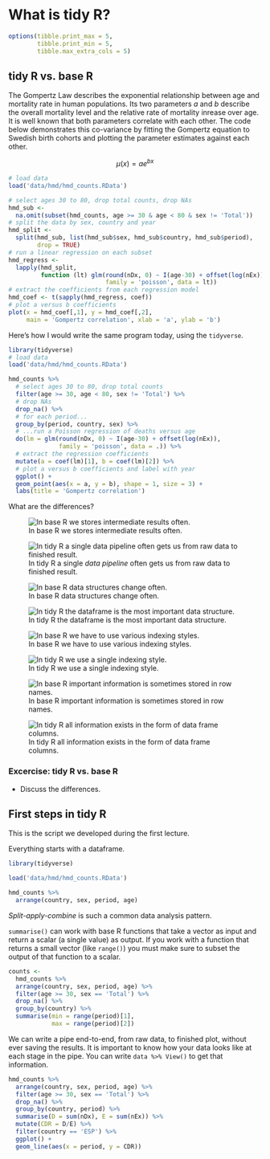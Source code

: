 What is tidy R?
===============

```r
options(tibble.print_max = 5,
        tibble.print_min = 5,
        tibble.max_extra_cols = 5)
```

tidy R vs. base R
-----------------

The Gompertz Law describes the exponential relationship between age and mortality rate in human populations. Its two parameters $a$ and $b$ describe the overall mortality level and the relative rate of mortality inrease over age. It is well known that both parameters correlate with each other. The code below demonstrates this co-variance by fitting the Gompertz equation to Swedish birth cohorts and plotting the parameter estimates against each other.

$$
\mu(x) = ae^{bx}
$$

```r
# load data
load('data/hmd/hmd_counts.RData')

# select ages 30 to 80, drop total counts, drop NAs
hmd_sub <-
  na.omit(subset(hmd_counts, age >= 30 & age < 80 & sex != 'Total'))
# split the data by sex, country and year
hmd_split <-
  split(hmd_sub, list(hmd_sub$sex, hmd_sub$country, hmd_sub$period),
        drop = TRUE)
# run a linear regression on each subset
hmd_regress <-
  lapply(hmd_split,
         function (lt) glm(round(nDx, 0) ~ I(age-30) + offset(log(nEx)),
                           family = 'poisson', data = lt))
# extract the coefficients from each regression model
hmd_coef <- t(sapply(hmd_regress, coef))
# plot a versus b coefficients
plot(x = hmd_coef[,1], y = hmd_coef[,2],
     main = 'Gompertz correlation', xlab = 'a', ylab = 'b')
```

Here's how I would write the same program today, using the `tidyverse`.

```r
library(tidyverse)
# load data
load('data/hmd/hmd_counts.RData')

hmd_counts %>%
  # select ages 30 to 80, drop total counts
  filter(age >= 30, age < 80, sex != 'Total') %>%
  # drop NAs
  drop_na() %>%
  # for each period...
  group_by(period, country, sex) %>%
  # ...run a Poisson regression of deaths versus age
  do(lm = glm(round(nDx, 0) ~ I(age-30) + offset(log(nEx)),
              family = 'poisson', data = .)) %>%
  # extract the regression coefficients
  mutate(a = coef(lm)[1], b = coef(lm)[2]) %>%
  # plot a versus b coefficients and label with year
  ggplot() +
  geom_point(aes(x = a, y = b), shape = 1, size = 3) +
  labs(title = 'Gompertz correlation')
```

What are the differences?

![In base R we stores intermediate results often.](assets/assignment.png)

![In tidy R a single *data pipeline* often gets us from raw data to finished result.](assets/pipes.png)

![In base R data structures change often.](assets/various_data_structures.png)

![In tidy R the dataframe is the most important data structure.](assets/single_data_structure.png)

![In base R we have to use various indexing styles.](assets/various_indexing_styles.png)

![In tidy R we use a single indexing style.](assets/single_indexing_style.png)

![In base R important information is sometimes stored in row names.](assets/info_in_rownames.png)

![In tidy R all information exists in the form of data frame columns.](assets/variable_in_its_own_column.png)

### Excercise: tidy R vs. base R

- Discuss the differences.

First steps in tidy R
---------------------

This is the script we developed during the first lecture.

Everything starts with a dataframe.

```r
library(tidyverse)

load('data/hmd/hmd_counts.RData')

hmd_counts %>%
  arrange(country, sex, period, age)
```

*Split-apply-combine* is such a common data analysis pattern.

`summarise()` can work with base R functions that take a vector as input and return a scalar (a single value) as output. If you work with a function that returns a small vector (like `range()`) you must make sure to subset the output of that function to a scalar.

```r
counts <-
  hmd_counts %>%
  arrange(country, sex, period, age) %>%
  filter(age >= 30, sex == 'Total') %>%
  drop_na() %>%
  group_by(country) %>%
  summarise(min = range(period)[1],
            max = range(period)[2])
```

We can write a pipe end-to-end, from raw data, to finished plot, without ever saving the results. It is important to know how your data looks like at each stage in the pipe. You can write `data %>% View()` to get that information.

```r
hmd_counts %>%
  arrange(country, sex, period, age) %>%
  filter(age >= 30, sex == 'Total') %>%
  drop_na() %>%
  group_by(country, period) %>%
  summarise(D = sum(nDx), E = sum(nEx)) %>%
  mutate(CDR = D/E) %>%
  filter(country == 'ESP') %>%
  ggplot() +
  geom_line(aes(x = period, y = CDR))
```
